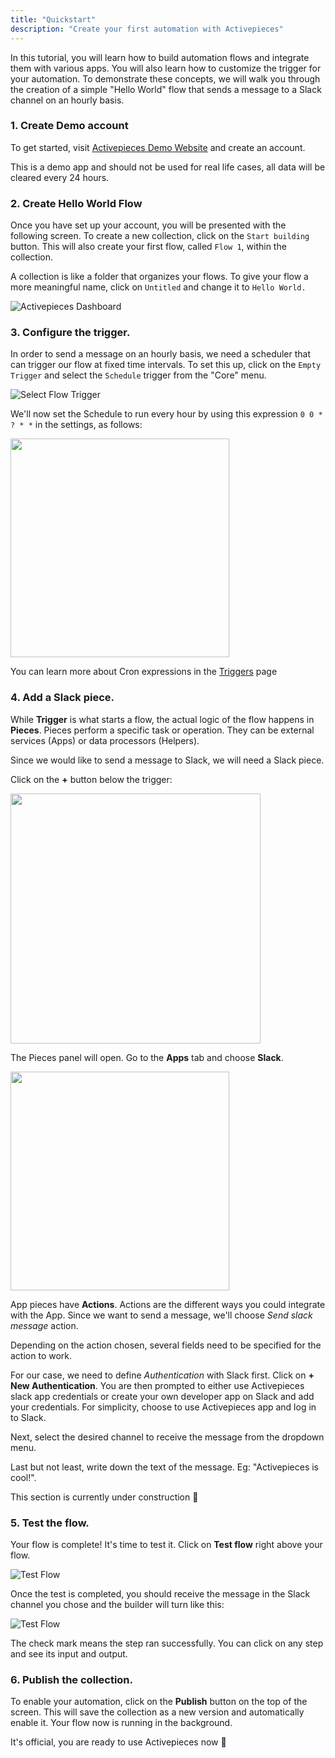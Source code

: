 ```yaml
---
title: "Quickstart"
description: "Create your first automation with Activepieces"
---
```


In this tutorial, you will learn how to build automation flows and integrate them with various apps. You will also learn how to customize the trigger for your automation. 
To demonstrate these concepts, we will walk you through the creation of a simple "Hello World" flow that sends a message to a Slack channel on an hourly basis.

### 1. Create Demo account

To get started, visit [Activepieces Demo Website](https://demo.activepieces.com/sign-up) and create an account.


<Warning>
This is a demo app and should not be used for real life cases, all data will be cleared every 24 hours.
</Warning>

### 2. Create Hello World Flow

Once you have set up your account, you will be presented with the following screen. To create a new collection, click on the `Start building` button. 
This will also create your first flow, called `Flow 1`, within the collection.

A collection is like a folder that organizes your flows. To give your flow a more meaningful name, click on `Untitled` and change it to `Hello World.`

![Activepieces Dashboard](/resources/screenshots/quickstart-empty-dashboard.png)

### 3. Configure the trigger.

In order to send a message on an hourly basis, we need a scheduler that can trigger our flow at fixed time intervals.
To set this up, click on the `Empty Trigger` and select the `Schedule` trigger from the "Core" menu.

![Select Flow Trigger](/resources/screenshots/quickstart-configure-trigger.png)

We'll now set the Schedule to run every hour by using this expression `0 0 * ? * *` in the settings, as follows:

<img width="350" src="/resources/screenshots/quickstart-trigger-schedule.png" />

<Note>You can learn more about Cron expressions in the [Triggers](/using-activepieces/triggers) page</Note>

### 4. Add a Slack piece.

While **Trigger** is what starts a flow, the actual logic of the flow happens in **Pieces**. Pieces perform a specific task or operation.
They can be external services (Apps) or data processors (Helpers). 

Since we would like to send a message to Slack, we will need a Slack piece.

Click on the **+** button below the trigger:

<img width="400" src="/resources/screenshots/quickstart-add-piece-button.png" />

The Pieces panel will open. Go to the **Apps** tab and choose **Slack**.

<img width="350" src="/resources/screenshots/quickstart-piece-slack.png" />

App pieces have **Actions**.  Actions are the different ways you could integrate with the App. Since we want to send a message, we'll choose *Send slack message* action.

Depending on the action chosen, several fields need to be specified for the action to work. 

For our case, we need to define *Authentication* with Slack first. Click on **+ New Authentication**. You are then prompted to either use Activepieces slack app credentials or create your own developer app
on Slack and add your credentials. For simplicity, choose to use Activepieces app and log in to Slack.

Next, select the desired channel to receive the message from the dropdown menu.

Last but not least, write down the text of the message. Eg: "Activepieces is cool!".

<Warning>
   This section is currently under construction 🚧
</Warning>

### 5. Test the flow.

Your flow is complete! It's time to test it. Click on **Test flow** right above your flow.

![Test Flow](/resources/screenshots/quickstart-test-flow.png)

Once the test is completed, you should receive the message in the Slack channel you chose and the builder will turn like this:

![Test Flow](/resources/screenshots/quickstart-test-flow-completed.png)

The check mark means the step ran successfully. You can click on any step and see its input and output.

### 6. Publish the collection.

To enable your automation, click on the **Publish** button on the top of the screen. This will save the collection as a new version and automatically enable it.
Your flow now is running in the background. 

It's official, you are ready to use Activepieces now 🎉
